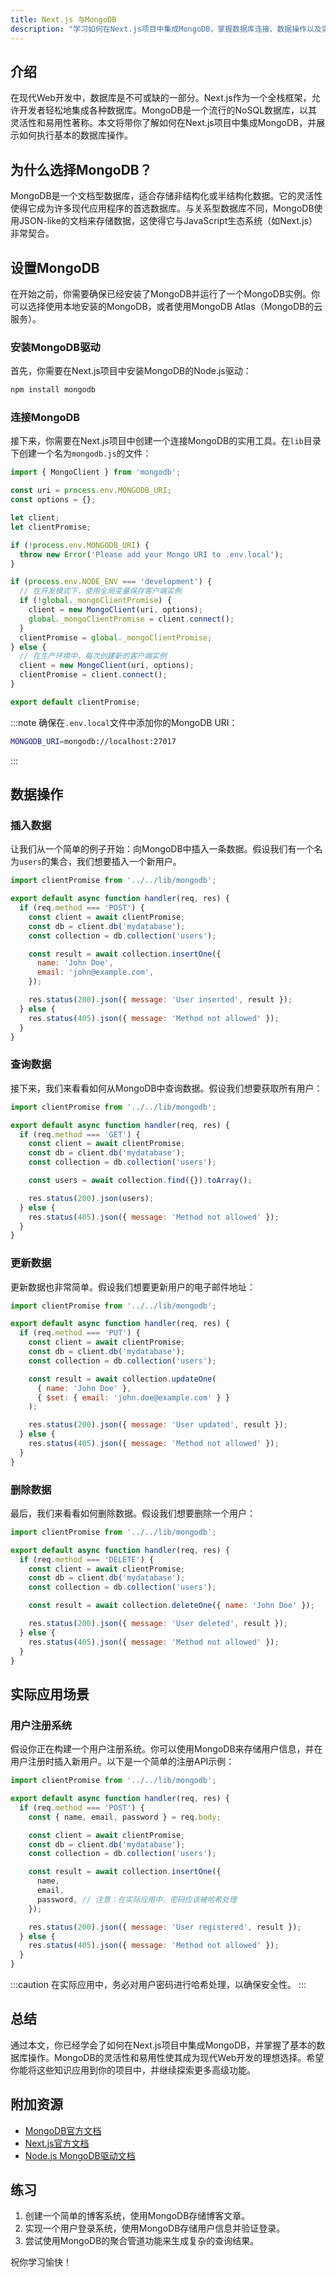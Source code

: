 ```yaml
---
title: Next.js 与MongoDB
description: "学习如何在Next.js项目中集成MongoDB，掌握数据库连接、数据操作以及实际应用场景。"
---
```


## 介绍

在现代Web开发中，数据库是不可或缺的一部分。Next.js作为一个全栈框架，允许开发者轻松地集成各种数据库。MongoDB是一个流行的NoSQL数据库，以其灵活性和易用性著称。本文将带你了解如何在Next.js项目中集成MongoDB，并展示如何执行基本的数据库操作。

## 为什么选择MongoDB？

MongoDB是一个文档型数据库，适合存储非结构化或半结构化数据。它的灵活性使得它成为许多现代应用程序的首选数据库。与关系型数据库不同，MongoDB使用JSON-like的文档来存储数据，这使得它与JavaScript生态系统（如Next.js）非常契合。

## 设置MongoDB

在开始之前，你需要确保已经安装了MongoDB并运行了一个MongoDB实例。你可以选择使用本地安装的MongoDB，或者使用MongoDB Atlas（MongoDB的云服务）。

### 安装MongoDB驱动

首先，你需要在Next.js项目中安装MongoDB的Node.js驱动：

```bash
npm install mongodb
```

### 连接MongoDB

接下来，你需要在Next.js项目中创建一个连接MongoDB的实用工具。在`lib`目录下创建一个名为`mongodb.js`的文件：

```javascript
import { MongoClient } from 'mongodb';

const uri = process.env.MONGODB_URI;
const options = {};

let client;
let clientPromise;

if (!process.env.MONGODB_URI) {
  throw new Error('Please add your Mongo URI to .env.local');
}

if (process.env.NODE_ENV === 'development') {
  // 在开发模式下，使用全局变量保存客户端实例
  if (!global._mongoClientPromise) {
    client = new MongoClient(uri, options);
    global._mongoClientPromise = client.connect();
  }
  clientPromise = global._mongoClientPromise;
} else {
  // 在生产环境中，每次创建新的客户端实例
  client = new MongoClient(uri, options);
  clientPromise = client.connect();
}

export default clientPromise;
```

:::note
确保在`.env.local`文件中添加你的MongoDB URI：

```bash
MONGODB_URI=mongodb://localhost:27017
```
:::

## 数据操作

### 插入数据

让我们从一个简单的例子开始：向MongoDB中插入一条数据。假设我们有一个名为`users`的集合，我们想要插入一个新用户。

```javascript
import clientPromise from '../../lib/mongodb';

export default async function handler(req, res) {
  if (req.method === 'POST') {
    const client = await clientPromise;
    const db = client.db('mydatabase');
    const collection = db.collection('users');

    const result = await collection.insertOne({
      name: 'John Doe',
      email: 'john@example.com',
    });

    res.status(200).json({ message: 'User inserted', result });
  } else {
    res.status(405).json({ message: 'Method not allowed' });
  }
}
```

### 查询数据

接下来，我们来看看如何从MongoDB中查询数据。假设我们想要获取所有用户：

```javascript
import clientPromise from '../../lib/mongodb';

export default async function handler(req, res) {
  if (req.method === 'GET') {
    const client = await clientPromise;
    const db = client.db('mydatabase');
    const collection = db.collection('users');

    const users = await collection.find({}).toArray();

    res.status(200).json(users);
  } else {
    res.status(405).json({ message: 'Method not allowed' });
  }
}
```

### 更新数据

更新数据也非常简单。假设我们想要更新用户的电子邮件地址：

```javascript
import clientPromise from '../../lib/mongodb';

export default async function handler(req, res) {
  if (req.method === 'PUT') {
    const client = await clientPromise;
    const db = client.db('mydatabase');
    const collection = db.collection('users');

    const result = await collection.updateOne(
      { name: 'John Doe' },
      { $set: { email: 'john.doe@example.com' } }
    );

    res.status(200).json({ message: 'User updated', result });
  } else {
    res.status(405).json({ message: 'Method not allowed' });
  }
}
```

### 删除数据

最后，我们来看看如何删除数据。假设我们想要删除一个用户：

```javascript
import clientPromise from '../../lib/mongodb';

export default async function handler(req, res) {
  if (req.method === 'DELETE') {
    const client = await clientPromise;
    const db = client.db('mydatabase');
    const collection = db.collection('users');

    const result = await collection.deleteOne({ name: 'John Doe' });

    res.status(200).json({ message: 'User deleted', result });
  } else {
    res.status(405).json({ message: 'Method not allowed' });
  }
}
```

## 实际应用场景

### 用户注册系统

假设你正在构建一个用户注册系统。你可以使用MongoDB来存储用户信息，并在用户注册时插入新用户。以下是一个简单的注册API示例：

```javascript
import clientPromise from '../../lib/mongodb';

export default async function handler(req, res) {
  if (req.method === 'POST') {
    const { name, email, password } = req.body;

    const client = await clientPromise;
    const db = client.db('mydatabase');
    const collection = db.collection('users');

    const result = await collection.insertOne({
      name,
      email,
      password, // 注意：在实际应用中，密码应该被哈希处理
    });

    res.status(200).json({ message: 'User registered', result });
  } else {
    res.status(405).json({ message: 'Method not allowed' });
  }
}
```

:::caution
在实际应用中，务必对用户密码进行哈希处理，以确保安全性。
:::

## 总结

通过本文，你已经学会了如何在Next.js项目中集成MongoDB，并掌握了基本的数据库操作。MongoDB的灵活性和易用性使其成为现代Web开发的理想选择。希望你能将这些知识应用到你的项目中，并继续探索更多高级功能。

## 附加资源

- [MongoDB官方文档](https://docs.mongodb.com/)
- [Next.js官方文档](https://nextjs.org/docs)
- [Node.js MongoDB驱动文档](https://mongodb.github.io/node-mongodb-native/)

## 练习

1. 创建一个简单的博客系统，使用MongoDB存储博客文章。
2. 实现一个用户登录系统，使用MongoDB存储用户信息并验证登录。
3. 尝试使用MongoDB的聚合管道功能来生成复杂的查询结果。

祝你学习愉快！